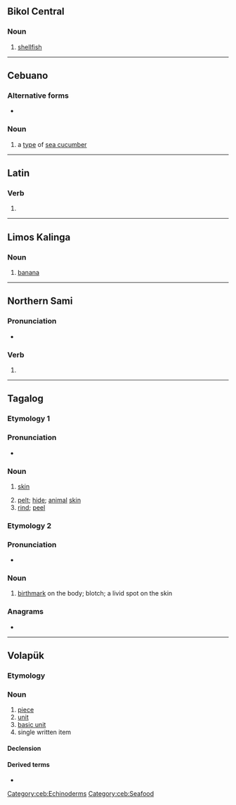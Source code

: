 {{also|balät|bälat|bälät}}
==Bikol Central==

===Noun===
{{head|bcl|noun}}

# [[shellfish]] {{gloss|which breeds along the beaches}}

----

==Cebuano==

===Alternative forms===
* {{l|ceb|bat}}

===Noun===
{{head|ceb|noun}}

# a [[type]] of [[sea cucumber]]

[[Category:ceb:Echinoderms]]
[[Category:ceb:Seafood]]
----

==Latin==

===Verb===
{{la-verb-form|bālat}}

# {{inflection of|bālō||3|s|pres|actv|indc|lang=la}}

----

==Limos Kalinga==

===Noun===
{{head|kmk|noun}}

# [[banana]]

----

==Northern Sami==

===Pronunciation===
* {{se-IPA}}

===Verb===
{{head|se|verb form}}

# {{inflection of|ballat||2|s|pres|indc|lang=se}}

----

==Tagalog==

===Etymology 1===

===Pronunciation===
* {{IPA|/ba.ˈlat/|lang=tl}}

===Noun===
{{tl-noun|head=balát}}

# {{lb|tl|anatomy}} [[skin]]
# [[pelt]]; [[hide]]; [[animal]] [[skin]]
# [[rind]]; [[peel]]

===Etymology 2===

===Pronunciation===
* {{IPA|/ˈba.lat/|lang=tl}}

===Noun===
{{head|tl|noun}}

# [[birthmark]] on the body; blotch; a livid spot on the skin

===Anagrams===
* {{anagrams|tl|tabal|tabla|talab}}

----

==Volapük==

===Etymology===
{{suffix|bal|at|lang=vo}}

===Noun===
{{vo-noun}}

# [[piece]]
# [[unit]]
# [[basic unit]]
# single written item

====Declension====
{{vo-decl-noun}}

====Derived terms====
* {{l|vo|balatam}}